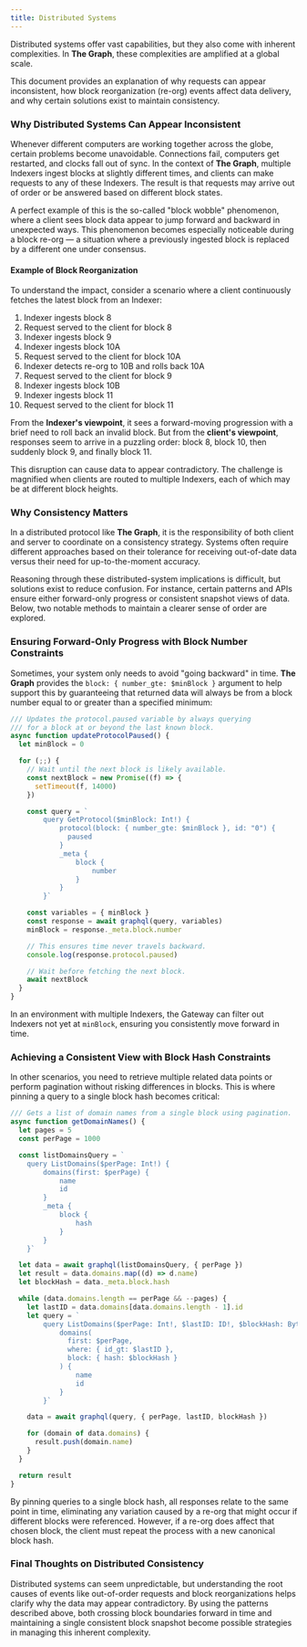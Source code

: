 ```yaml
---
title: Distributed Systems
---
```


Distributed systems offer vast capabilities, but they also come with inherent complexities. In **The Graph**, these complexities are amplified at a global scale.

This document provides an explanation of why requests can appear inconsistent, how block reorganization (re-org) events affect data delivery, and why certain solutions exist to maintain consistency.

### Why Distributed Systems Can Appear Inconsistent

Whenever different computers are working together across the globe, certain problems become unavoidable. Connections fail, computers get restarted, and clocks fall out of sync. In the context of **The Graph**, multiple Indexers ingest blocks at slightly different times, and clients can make requests to any of these Indexers. The result is that requests may arrive out of order or be answered based on different block states.

A perfect example of this is the so-called "block wobble" phenomenon, where a client sees block data appear to jump forward and backward in unexpected ways. This phenomenon becomes especially noticeable during a block re-org — a situation where a previously ingested block is replaced by a different one under consensus.

#### Example of Block Reorganization

To understand the impact, consider a scenario where a client continuously fetches the latest block from an Indexer:

1. Indexer ingests block 8
2. Request served to the client for block 8
3. Indexer ingests block 9
4. Indexer ingests block 10A
5. Request served to the client for block 10A
6. Indexer detects re-org to 10B and rolls back 10A
7. Request served to the client for block 9
8. Indexer ingests block 10B
9. Indexer ingests block 11
10. Request served to the client for block 11

From the **Indexer's viewpoint**, it sees a forward-moving progression with a brief need to roll back an invalid block. But from the **client's viewpoint**, responses seem to arrive in a puzzling order: block 8, block 10, then suddenly block 9, and finally block 11.

This disruption can cause data to appear contradictory. The challenge is magnified when clients are routed to multiple Indexers, each of which may be at different block heights.

### Why Consistency Matters

In a distributed protocol like **The Graph**, it is the responsibility of both client and server to coordinate on a consistency strategy. Systems often require different approaches based on their tolerance for receiving out-of-date data versus their need for up-to-the-moment accuracy.

Reasoning through these distributed-system implications is difficult, but solutions exist to reduce confusion. For instance, certain patterns and APIs ensure either forward-only progress or consistent snapshot views of data. Below, two notable methods to maintain a clearer sense of order are explored.

### Ensuring Forward-Only Progress with Block Number Constraints

Sometimes, your system only needs to avoid "going backward" in time. **The Graph** provides the `block: { number_gte: $minBlock }` argument to help support this by guaranteeing that returned data will always be from a block number equal to or greater than a specified minimum:

```javascript
/// Updates the protocol.paused variable by always querying
/// for a block at or beyond the last known block.
async function updateProtocolPaused() {
  let minBlock = 0

  for (;;) {
    // Wait until the next block is likely available.
    const nextBlock = new Promise((f) => {
      setTimeout(f, 14000)
    })

    const query = `
        query GetProtocol($minBlock: Int!) {
            protocol(block: { number_gte: $minBlock }, id: "0") {
              paused
            }
            _meta {
                block {
                    number
                }
            }
        }`

    const variables = { minBlock }
    const response = await graphql(query, variables)
    minBlock = response._meta.block.number

    // This ensures time never travels backward.
    console.log(response.protocol.paused)

    // Wait before fetching the next block.
    await nextBlock
  }
}
```

In an environment with multiple Indexers, the Gateway can filter out Indexers not yet at `minBlock`, ensuring you consistently move forward in time.

### Achieving a Consistent View with Block Hash Constraints

In other scenarios, you need to retrieve multiple related data points or perform pagination without risking differences in blocks. This is where pinning a query to a single block hash becomes critical:

```javascript
/// Gets a list of domain names from a single block using pagination.
async function getDomainNames() {
  let pages = 5
  const perPage = 1000

  const listDomainsQuery = `
    query ListDomains($perPage: Int!) {
        domains(first: $perPage) {
            name
            id
        }
        _meta {
            block {
                hash
            }
        }
    }`

  let data = await graphql(listDomainsQuery, { perPage })
  let result = data.domains.map((d) => d.name)
  let blockHash = data._meta.block.hash

  while (data.domains.length == perPage && --pages) {
    let lastID = data.domains[data.domains.length - 1].id
    let query = `
        query ListDomains($perPage: Int!, $lastID: ID!, $blockHash: Bytes!) {
            domains(
              first: $perPage,
              where: { id_gt: $lastID },
              block: { hash: $blockHash }
            ) {
                name
                id
            }
        }`

    data = await graphql(query, { perPage, lastID, blockHash })

    for (domain of data.domains) {
      result.push(domain.name)
    }
  }

  return result
}
```

By pinning queries to a single block hash, all responses relate to the same point in time, eliminating any variation caused by a re-org that might occur if different blocks were referenced. However, if a re-org does affect that chosen block, the client must repeat the process with a new canonical block hash.

### Final Thoughts on Distributed Consistency

Distributed systems can seem unpredictable, but understanding the root causes of events like out-of-order requests and block reorganizations helps clarify why the data may appear contradictory. By using the patterns described above, both crossing block boundaries forward in time and maintaining a single consistent block snapshot become possible strategies in managing this inherent complexity.
